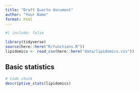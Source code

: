 ```yaml
---
title: "Draft Quarto document"
author: "Your Name"
format: html
---
```


```r
#| include: false

library(tidyverse)
source(here::here("R/functions.R"))
lipidomics <- read_csv(here::here("data/lipidomics.csv"))
```

## Basic statistics

```r
# Code chunk
descriptive_stats(lipidomics)
```
